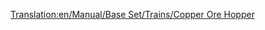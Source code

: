 [[Translation:en/Manual/Base Set/Trains/Copper Ore Hopper]]
{{it/Manual/Base Set/Trains/Vagoni|Picture=[[File:en/Manual/Base Set/Trains/Copperorehopper.png]]
|Name=Tramoggia per rame
|NormalCost=€ 2.096
|NormalWeight=19 / 49 t
|NormalCapacity=30 tonnellate di rame
|MonoCost="
|MonoWeight=19 / 54 t
|MonoCapacity=35 tonnellate di rame
|MagCost="
|MagWeight=19 / 56 t
|MagCapacity=37 tonnellate di rame
|Description=Questo carro è usato solo nei territori [[en/Clima#tropicale|tropicali]], per trasportare la produzione delle minere di rame alle fabbriche.
}}